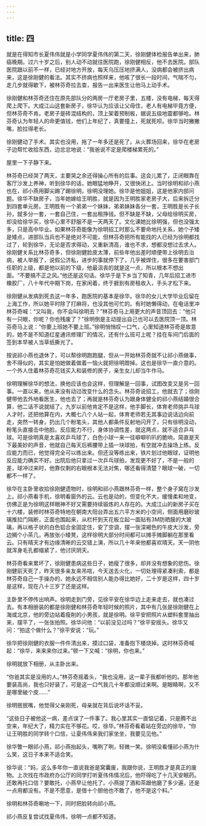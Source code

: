 ```yaml
---
---
---
```

title: 四
---



就是在得知市长夏伟伟就是小学同学夏伟伟的第二天，徐刚健体检报告单出来，肺癌晚期。过六十岁之后，别人动不动就往医院跑，徐刚健相反，他不去医院。部队医院跟以前不一样，已经对地方开放，每天乌压压地挤满人，没病都会被挤出病来，这是徐刚健的看法。其实不挤病也照样来，他咳了很长一段时间，气喘不匀，走几步就得歇下，被林芬奇拉去查，报告一出来医生让他马上动手术。

徐刚健和林芬奇还住在原先部队分的两房一厅老房子里，五楼，没有电梯，每天得爬上爬下。大成江山这套新房子，徐华认为应该让父母住，老人有电梯毕竟方便，但林芬奇不肯。老房子是砖混结构的，顶上架着预制板，据说五级地震都够呛。林芬奇认为年轻人的命更值钱，他们上年纪了，真要撞上，死就死呗。徐华当时撇撇嘴，脸拉得老长。

徐刚健动了手术。其实也没用，拖了一年多还是死了。从火葬场回来，徐华在老房子边帮忙收拾东西，边忿忿地说：“我爸说不定是爬楼梯累死的。”

屋里一下子静下来。

林芬奇已经哭了两天，主要哭之余还得操心所有的后事。这会儿累了，正闭眼靠在客厅沙发上养神，听到徐华的话，她眼猛地睁开，又很快闭上。当时徐明和祁小燕也在，祁小燕用脚尖踢了踢徐明，徐明没理她。徐华是他姐姐，这是他家内部问题。徐华不缺房子，当年她嫁给王明胜，就是因为王明胜家老房子大，后来拆迁分到四套单元房。王明胜有一个弟弟一个妹妹，弟弟妹妹各分一套，王明胜是长子长孙，就多分一套，一套自己住，一套出租挣钱。但不缺是不缺，父母给徐明买房，却没给徐华买，徐华心里不舒服不是一天两天了。文化课她比徐明强，但也没强太多，只是高中毕业。如果林芬奇能像为徐明招工时那么不要命地托关系，她个子矮是矮点，进部队当兵也不是绝对不可能，但林芬奇把所有能找的人已经为徐明都找过了，轮到徐华，无论是否求得动，又重新清高，谁也不求，想都没想过去求人。徐刚健关系比林芬奇多，但徐刚健脸皮太薄，前些年他出差时顺便带上徐明去治病，被人举报了，说假公济私，进步的事就停下了，几乎被焊住，很多在要害部门任职的上级，都是他以前的下级，他最沮丧的就是这一点，所以根本不想出面。“不要搞不正之风。”他还是这句话。徐华于是下乡当了知青，几年后招工进市橡胶厂，八十年代中期下岗，在家闲着，终于捱到有房租收入，手头才松下来。

徐刚健从发病到死去这一年多，跑医院的基本是徐华。徐华的女儿大学毕业后留在上海工作，所以她平时除了打麻将，也没其他可忙的。有时她懒得动，在电话里冲林芬奇喊：“又叫我，你不会叫徐明去？”林芬奇马上用更大的声音顶回去：“他只有一只眼，你呢？你也残废了？”徐明倒是主动提出自己也可以去医院顶一顶。林芬奇马上说：“你要上班她不要上班。”徐明悄悄叹一口气，心里知道林芬奇是故意的，她不是不知道红星通讯修理厂的情况，还有什么班可上呢？挂在车间门后面的签到本早被人当草纸撕光了。

按说祁小燕也退休了，可以帮徐明跑跑腿，但从一开始林芬奇就不让祁小燕做事，舍不得似的，其实是怕她做着做着一恼火就把徐明蹬掉。这也是徐华一直介意的。一个外人住着林芬奇花钱买入和装修的房子，亲生女儿却当牛作马。

徐明理解徐华的想法，换他应该也会这样，但理解是一回事，试图改变又是另一回事。一直以来，他从来没有动过改变什么的念头。林芬奇说招工，他就去了；徐刚健带他去外地看医生，他也去了；再就是林芬奇认为跟身体健全的祁小燕结婚很合算，他二话不说就结了。九岁以前他肯定不是这样，他手脚长，体育老师挑乒乓球人才时，还把他算在内，大概七八个人站一起，体育老师若无其事边说话边向前走，突然一转身，扔出几个粉笔头，其他人都条件反射地闪开了，只有徐明没动，粉笔头直接击中他脸。反应能力不行，身体协调性差，就这两点，就不适合乒乓球。可是徐明真是太喜欢乒乓球了，白色小球一来一往噼噼叭叭的脆响，简直是天下最美妙的声音，他就自己每天后裤腰带上插一块球拍，有空就冲去操场上练。反应能力而已，他觉得完全可以练出来。但还没等练出来，铁片划过他眼球，证明他反应能力确实不好。出院后他只拿过一次乒乓球拍，发现更不好了，不是一般的差，球冲过来时，他靠仅剩的右眼根本无法对焦，哪还看得清楚？眼球一破，一切都不一样了。

徐华在主卧里收拾徐刚健遗物时，徐明和祁小燕跟林芬奇一样，整个身子窝在沙发上。祁小燕看手机，徐明看窗外的云。云也是动的，但变化不大，缓慢柔和地变，仿佛正是为徐明这样眼神不好又需要持续锻炼的人存在的。大成江山的新房子买在十六楼，装修时林芬奇特地在朝南大阳台弄出五六平方米的小空间，侧面用磨砂玻璃推拉门隔断，正面也围起来，从栏杆到天花板立起一面贴有3M防晒膜的大玻璃，再以格子状的白色铝合金固定住，安了空调，摆一张深褐色的牛皮大沙发，旁边搁个小茶几，再放张小矮凳，这样徐明大部分时间都可以摊手摊脚躺在那里看云。只有晴天才有边缘清晰的云交错上演，所以几十年来他都喜欢晴天。天一阴他就浑身毛孔都缩紧了，他讨厌阴天。

林芬奇看来累坏了，徐刚健患病这些日子，她瘦了很多，却并没有想象的悲伤。徐刚健前天死了，昨天很多亲友来吊唁，今天送去火化，一切处理得紧凑利索，都是林芬奇自己一手操办的，她永远不相信别人能办得比她好，二十岁是这样，四十岁是这样，现在八十三岁了还是这样。

主卧里不停传出响声。徐明走到门旁，见徐平安在徐华边上走来走去，就也凑过去。有本相册装的都是徐刚健和林芬奇年轻时候的照片，其中有几张是徐刚健在上海或北京，他的旁边站着瘦削的小男孩，就是徐明。徐平安把照片从塑料套里抽出来，摆平了，一张张拍照。徐华问他：“以前没见过吗？”徐平安摇头。徐华又问：“拍这个做什么？”徐平安说：“玩。”

徐华把徐刚健的衣服一件件清出来，摸过口袋，准备抱下楼烧掉。这时林芬奇喊起：“徐华，来来来你过来。”顿一下又喊：“徐明，你也来。”

徐明就放下相册，从主卧出来。

“你爸其实是没用的人。”林芬奇摇着头，“我也没用，这一辈子我都听他的。那年他要装高尚，我也只好装了，可是这一口气我几十年都没顺过来啊。是眼睛啊，又不是哪里破个皮……”

徐明抿抿嘴，他觉得父亲刚死，母亲就在背后说坏话不妥。

“这些日子被他这一病，差点误了一件事了。我心里其实一直惦记着，只是腾不出空来，年纪大了，精力实在不够花。哎，徐华。”林芬奇看着站在旁边的徐华，“你让王明胜的同学转个口信，让夏伟伟来我们家坐坐，我要见见他。”

徐华瞥一眼祁小燕，祁小燕抬起头，嘴咧了咧，轻微一笑。徐明没看懂祁小燕为什么笑，这日子本来不适合笑。

徐华说：“妈，这么多年你一直说我爸是窝囊废，我跟你说，王明胜才是真正的废物。上次找在市政府办公厅的同学打听夏伟伟情况后，他吓得吃了十几天安眠药。还敢再托口信？要敢托，小燕早让他托了。小燕提了酒和茶跟他磨了多少遍，还是一点用都没有。不是不愿意，是借十个胆他也不敢了，他不是这个料。”

徐明和林芬奇唰地一下，同时把脸转向祁小燕。

祁小燕反复尝试找夏伟伟，徐明一点都不知道。